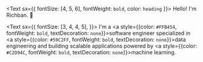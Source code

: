 <Text sx={{ fontSize: [4, 5, 6], fontWeight: `bold`, color: `heading` }}>
  Hello! I'm Richban. 👋
</Text>

<Text sx={{ fontSize: [3, 4, 4, 5], }}>
I'm a <a style={{color: `#FFB454`, fontWeight: `bold`, textDecoration: `none`}}>software engineer</a> specialized in <a style={{color: `#59C2FF`, fontWeight: `bold`, textDecoration: `none`}}>data engineering</a> and building scalable
applications powered by <a style={{color: `#C2D94C`, fontWeight: `bold`, textDecoration: `none`}}>machine learning.</a>
</Text>
